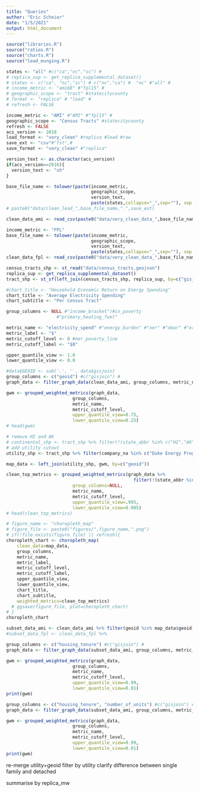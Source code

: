 ```yaml
---
title: "Queries"
author: "Eric Scheier"
date: "1/5/2021"
output: html_document
---
```


```r
source("libraries.R")
source("ratios.R")
source("charts.R")
source("lead_munging.R")
```

```r
states <- "all" #c("ca","nc","sc") #
# replica_sup <- get_replica_supplemental_dataset()
# states <- c("ca", "nc","sc") # c("nc","ca") #  "nc" #"all" #
# income_metric <- "ami68" #"fpl15" #
# geographic_scope <- "tract" #statecitycounty
# format <- "replica" # "lead" #
# refresh <- FALSE

income_metric <- "AMI" #"AMI" #"fpl15" #
geographic_scope <- "Census Tracts" #statecitycounty
refresh <- FALSE
acs_version <- 2018
load_format <- "very_clean" #replica #lead #raw
save_ext <- "csv"#"fst",#
save_format <- "very_clean" #"replica"

version_text <- as.character(acs_version)
if(acs_version==2016){
  version_text <- "sh"
}

base_file_name <- tolower(paste(income_metric,
                                geographic_scope,
                                version_text,
                                paste(states,collapse="_",sep=""), sep = "_"))
# paste0("data/clean_lead_",base_file_name,".",save_ext)
```


```r
clean_data_ami <- read_csv(paste0("data/very_clean_data_",base_file_name,".csv"), guess_max = Inf)

income_metric <- "FPL"
base_file_name <- tolower(paste(income_metric,
                                geographic_scope,
                                version_text,
                                paste(states,collapse="_",sep=""), sep = "_"))
clean_data_fpl <- read_csv(paste0("data/very_clean_data_",base_file_name,".csv"), guess_max = Inf)

census_tracts_shp <- st_read("data/census_tracts.geojson")
replica_sup <- get_replica_supplemental_dataset()
tract_shp <- st_sf(left_join(census_tracts_shp, replica_sup, by=c("gisjoin")))
```

```r
#chart_title <- "Household Economic Return on Energy Spending"
chart_title <- "Average Electricity Spending"
chart_subtitle <- "Per Census Tract"

group_columns <- NULL #"income_bracket")#in_poverty
                   #"primary_heating_fuel"

metric_name <- "electricity_spend" #"energy_burden" #"ner" #"dear" #"eroi"
metric_label <- "$"
metric_cutoff_level <- 0 #ner_poverty_line
metric_cutoff_label <- "$0"

upper_quantile_view <- 1.0
lower_quantile_view <- 0.0
```

```r
#data$GEOID <- sub('.', '', data$gisjoin)
group_columns <- c("geoid") #c("gisjoin") #
graph_data <- filter_graph_data(clean_data_ami, group_columns, metric_name)

gwm <- grouped_weighted_metrics(graph_data, 
                         group_columns, 
                         metric_name, 
                         metric_cutoff_level, 
                         upper_quantile_view=0.75, 
                         lower_quantile_view=0.25)
# head(gwm)
```

```r
# remove HI and AK
# continental_shp <- tract_shp %>% filter(!(state_abbr %in% c("HI","AK", NA)))
# add utility cutout
utility_shp <- tract_shp %>% filter(company_na %in% c("Duke Energy Progress","Duke Energy Carolinas") & state_abbr %in% c("NC"))

map_data <- left_join(utility_shp, gwm, by=c("geoid"))

clean_top_metrics <- grouped_weighted_metrics(graph_data %>% 
                                                filter(!(state_abbr %in% c("HI","AK", NA))), 
                         group_columns=NULL, 
                         metric_name, 
                         metric_cutoff_level, 
                         upper_quantile_view=.995, 
                         lower_quantile_view=0.005)
# head(clean_top_metrics)

```

```r
# figure_name <- "choropleth_map"
# figure_file <- paste0("figures/",figure_name,".png")
# if(!file.exists(figure_file) || refresh){
choropleth_chart <- choropleth_map(
    clean_data=map_data,
    group_columns,
    metric_name,
    metric_label,
    metric_cutoff_level,
    metric_cutoff_label,
    upper_quantile_view,
    lower_quantile_view,
    chart_title,
    chart_subtitle,
    weighted_metrics=clean_top_metrics)
  # ggsave(figure_file, plot=choropleth_chart)
# }
choropleth_chart
```

```r
subset_data_ami <- clean_data_ami %>% filter(geoid %in% map_data$geoid)
#subset_data_fpl <- clean_data_fpl %>% 
```

```r
group_columns <- c("housing_tenure") #c("gisjoin") #
graph_data <- filter_graph_data(subset_data_ami, group_columns, metric_name)

gwm <- grouped_weighted_metrics(graph_data, 
                         group_columns, 
                         metric_name, 
                         metric_cutoff_level, 
                         upper_quantile_view=0.99, 
                         lower_quantile_view=0.01)
print(gwm)
```

```r
group_columns <- c("housing_tenure", "number_of_units") #c("gisjoin") #
graph_data <- filter_graph_data(subset_data_ami, group_columns, metric_name)

gwm <- grouped_weighted_metrics(graph_data, 
                         group_columns, 
                         metric_name, 
                         metric_cutoff_level, 
                         upper_quantile_view=0.99, 
                         lower_quantile_view=0.01)
print(gwm)
```

re-merge utility+geoid
filter by utility
clarify difference between single family and detached

summarise by replica_mw
